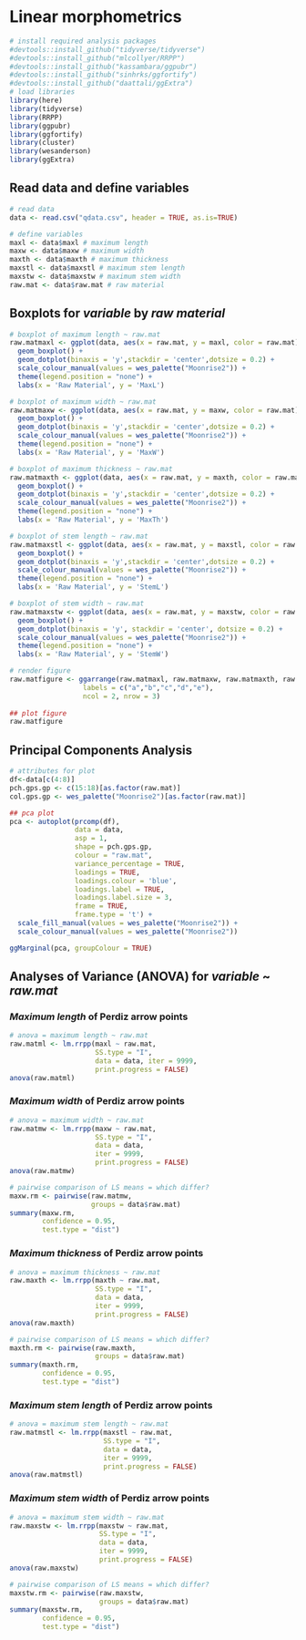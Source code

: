 # Linear morphometrics

```r
# install required analysis packages
#devtools::install_github("tidyverse/tidyverse")
#devtools::install_github("mlcollyer/RRPP")
#devtools::install_github("kassambara/ggpubr")
#devtools::install_github("sinhrks/ggfortify")
#devtools::install_github("daattali/ggExtra")
# load libraries
library(here)
library(tidyverse)
library(RRPP)
library(ggpubr)
library(ggfortify)
library(cluster)
library(wesanderson)
library(ggExtra)
```

## Read data and define variables

```r
# read data
data <- read.csv("qdata.csv", header = TRUE, as.is=TRUE)

# define variables
maxl <- data$maxl # maximum length
maxw <- data$maxw # maximum width
maxth <- data$maxth # maximum thickness
maxstl <- data$maxstl # maximum stem length
maxstw <- data$maxstw # maximum stem width
raw.mat <- data$raw.mat # raw material
```

## Boxplots for _variable_ by _raw material_

```r
# boxplot of maximum length ~ raw.mat
raw.matmaxl <- ggplot(data, aes(x = raw.mat, y = maxl, color = raw.mat)) + 
  geom_boxplot() +
  geom_dotplot(binaxis = 'y',stackdir = 'center',dotsize = 0.2) +
  scale_colour_manual(values = wes_palette("Moonrise2")) +
  theme(legend.position = "none") +
  labs(x = 'Raw Material', y = 'MaxL')

# boxplot of maximum width ~ raw.mat
raw.matmaxw <- ggplot(data, aes(x = raw.mat, y = maxw, color = raw.mat)) + 
  geom_boxplot() +
  geom_dotplot(binaxis = 'y',stackdir = 'center',dotsize = 0.2) +
  scale_colour_manual(values = wes_palette("Moonrise2")) +
  theme(legend.position = "none") +
  labs(x = 'Raw Material', y = 'MaxW')

# boxplot of maximum thickness ~ raw.mat
raw.matmaxth <- ggplot(data, aes(x = raw.mat, y = maxth, color = raw.mat)) + 
  geom_boxplot() +
  geom_dotplot(binaxis = 'y',stackdir = 'center',dotsize = 0.2) +
  scale_colour_manual(values = wes_palette("Moonrise2")) +
  theme(legend.position = "none") +
  labs(x = 'Raw Material', y = 'MaxTh')

# boxplot of stem length ~ raw.mat
raw.matmaxstl <- ggplot(data, aes(x = raw.mat, y = maxstl, color = raw.mat)) + 
  geom_boxplot() +
  geom_dotplot(binaxis = 'y',stackdir = 'center',dotsize = 0.2) +
  scale_colour_manual(values = wes_palette("Moonrise2")) +
  theme(legend.position = "none") +
  labs(x = 'Raw Material', y = 'StemL')

# boxplot of stem width ~ raw.mat
raw.matmaxstw <- ggplot(data, aes(x = raw.mat, y = maxstw, color = raw.mat)) + 
  geom_boxplot() +
  geom_dotplot(binaxis = 'y', stackdir = 'center', dotsize = 0.2) +
  scale_colour_manual(values = wes_palette("Moonrise2")) +
  theme(legend.position = "none") +
  labs(x = 'Raw Material', y = 'StemW')

# render figure
raw.matfigure <- ggarrange(raw.matmaxl, raw.matmaxw, raw.matmaxth, raw.matmaxstl, raw.matmaxstw,
                  labels = c("a","b","c","d","e"),
                  ncol = 2, nrow = 3)
              
## plot figure
raw.matfigure
```

## Principal Components Analysis

```r
# attributes for plot
df<-data[c(4:8)]
pch.gps.gp <- c(15:18)[as.factor(raw.mat)]
col.gps.gp <- wes_palette("Moonrise2")[as.factor(raw.mat)]

## pca plot
pca <- autoplot(prcomp(df),
                data = data,
                asp = 1,
                shape = pch.gps.gp,
                colour = "raw.mat",
                variance_percentage = TRUE,
                loadings = TRUE, 
                loadings.colour = 'blue',
                loadings.label = TRUE,
                loadings.label.size = 3,
                frame = TRUE,
                frame.type = 't') +
  scale_fill_manual(values = wes_palette("Moonrise2")) +
  scale_colour_manual(values = wes_palette("Moonrise2"))

ggMarginal(pca, groupColour = TRUE)
```

## Analyses of Variance (ANOVA) for _variable_ ~ _raw.mat_

### _Maximum length_ of Perdiz arrow points

```r
# anova = maximum length ~ raw.mat
raw.matml <- lm.rrpp(maxl ~ raw.mat, 
                     SS.type = "I", 
                     data = data, iter = 9999, 
                     print.progress = FALSE)
anova(raw.matml)
```

### _Maximum width_ of Perdiz arrow points

```r
# anova = maximum width ~ raw.mat
raw.matmw <- lm.rrpp(maxw ~ raw.mat, 
                     SS.type = "I", 
                     data = data, 
                     iter = 9999, 
                     print.progress = FALSE)
anova(raw.matmw)

# pairwise comparison of LS means = which differ?
maxw.rm <- pairwise(raw.matmw, 
                    groups = data$raw.mat)
summary(maxw.rm, 
        confidence = 0.95, 
        test.type = "dist")
```

### _Maximum thickness_ of Perdiz arrow points

```r
# anova = maximum thickness ~ raw.mat
raw.maxth <- lm.rrpp(maxth ~ raw.mat, 
                     SS.type = "I", 
                     data = data, 
                     iter = 9999, 
                     print.progress = FALSE)
anova(raw.maxth)

# pairwise comparison of LS means = which differ?
maxth.rm <- pairwise(raw.maxth, 
                     groups = data$raw.mat)
summary(maxth.rm, 
        confidence = 0.95, 
        test.type = "dist")
```

### _Maximum stem length_ of Perdiz arrow points

```r
# anova = maximum stem length ~ raw.mat
raw.matmstl <- lm.rrpp(maxstl ~ raw.mat, 
                       SS.type = "I", 
                       data = data, 
                       iter = 9999, 
                       print.progress = FALSE)
anova(raw.matmstl)
```

### _Maximum stem width_ of Perdiz arrow points

```r
# anova = maximum stem width ~ raw.mat
raw.maxstw <- lm.rrpp(maxstw ~ raw.mat, 
                      SS.type = "I", 
                      data = data, 
                      iter = 9999, 
                      print.progress = FALSE)
anova(raw.maxstw)

# pairwise comparison of LS means = which differ?
maxstw.rm <- pairwise(raw.maxstw,
                      groups = data$raw.mat)
summary(maxstw.rm, 
        confidence = 0.95, 
        test.type = "dist")
```
